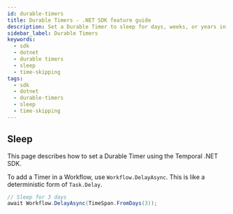 ```yaml
---
id: durable-timers
title: Durable Timers - .NET SDK feature guide
description: Set a Durable Timer to sleep for days, weeks, or years in a Workflow.
sidebar_label: Durable Timers
keywords:
  - sdk
  - dotnet
  - durable timers
  - sleep
  - time-skipping
tags:
  - sdk
  - dotnet
  - durable-timers
  - sleep
  - time-skipping
---
```


## Sleep

This page describes how to set a Durable Timer using the Temporal .NET SDK.

To add a Timer in a Workflow, use `Workflow.DelayAsync`. This is like a deterministic form of `Task.Delay`.

```csharp
// Sleep for 3 days
await Workflow.DelayAsync(TimeSpan.FromDays(3));
```



<!--  ## Skip time in tests {#testing-skip-time}

**How to skip time while testing Workflows using the .NET SDK**

TODO(cretz): This should not be under a durable timers section -->

